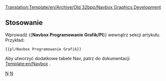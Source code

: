 <noinclude>[[Translation:Template/en/Archive/Old 32bpp/Navbox Graphics Development]]</noinclude>{{en/Navbox|navbar = off
|state = off

|name  = Rozwój grafiki 
|title = [[pl/Development/NewGRF/Main Page|Rozwój grafiki]]  ([http://www.tt-forums.net/viewforum.php?f=66 Forum])

|group1 = 8bpp OpenGFX
|list1  = {{en/Nowrap begin}} [[pl/Archive/Community/FAQ Wymiany Grafik|FAQ]]  <!--
                 -->{{en/·w}} [[pl/Archive/Community/Zaawansowane Funkcje Wymiany Grafik|Funkcje]]  <!--
                 -->{{en/·w}} [https://dev.openttdcoop.org/projects/opengfx Rozwój i pobieranie] {{en/Nowrap end}}

|group2 = 8bpp NewGRF
|list2  = {{en/Nowrap begin}} [[pl/Archive/Community/FAQ NewGRF|FAQ]]  <!--
                 -->{{en/·w}} [[pl/Manual/NewGRF|NewGRF Dokumentacja]]  <!-- 
                 -->{{en/·w}} [[en/Community/NewGRF/Main Page|Lista NewGRF]]  <!--
                 -->{{en/·w}} [http://grfcrawler.tt-forums.net/ NewGRF Crawler] {{en/Nowrap end}}

|group3 = 32bpp
|list3  =
  {{en/Navbox subgroup|group1 = <!--[[pl/Rozwój grafiki 32bpp|Rozwój grafiki 32-bitowej]]redirect-->[[pl/Archive/Old 32bpp/Rozwój Grafiki 32bpp |Rozwój grafiki 32bpp ]]
    |list1  = {{en/Nowrap begin}} [[pl/Archive/Old 32bpp/Dokumentacja Rozwijania Grafik 32bpp|Dokumentacja]] <!-- 
                     -->{{en/·w}} [[pl/Archive/Old 32bpp/Repozytorium Rozowju Plików Grafik 32bpp|Repozytorium plików]] <!-- 
                     -->{{en/·w}} [[pl/Archive/Old 32bpp/Śledzenie rozwoju grafik 32bpp (extra powiększenie)|Tracker]] <!-- 
                     -->{{en/·w}} [[pl/Archive/Old 32bpp/Rekwizyty (Nowe Grafik)|Props Page]] <!-- 
                     -->{{en/·w}} [http://www.tt-forums.net/viewforum.php?f=36 Forum] <!-- 
                     -->{{en/·w}} [[:Category:pl/Archive/Old 32bpp/Zasoby Twórców Grafik 32bpp|Zasoby programistyczne]] {{en/Nowrap end}}

    |group2 = Zasoby użytkowników
    |list2  = Jesteśmy w trakcie konwersji formatów graficznych. W nowym formacie (wersja 1.2) dostępnych jest niewiele treści.
              Niektóre newgrfs można znaleźć na stronie: http://dev.openttdcoop.org/projects/32bpp/files lub w projekcie pociągów ogfx+ .
  }}
}}
<noinclude>
==Stosowanie==
Wprowadź <nowiki>{{</nowiki>'''Navbox Programowanie Grafik/Pl'''<nowiki>}}</nowiki> wewnątrz sekcji artykułu. Przykład:
<pre>{{pl/Navbox Programowanie Grafik}}</pre>

Aby utworzyć dodatkowe tabele Nav, patrz do dokumentacji [[Template:en/Navbox]] .
[[Category:en/Navigation|N]] [[Category:pl/Nawigacji|N]]
</noinclude>